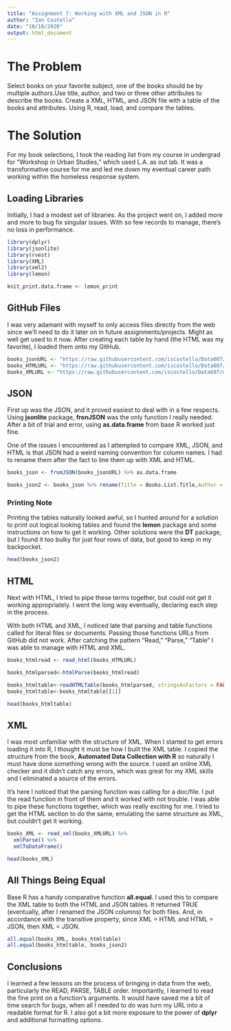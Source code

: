 ---
title: "Assignment 7: Working with XML and JSON in R"
author: "Ian Costello"
date: "10/10/2020"
output: html_document
---

# The Problem

Select books on your favorite subject, one of the books should be by multiple authors.Use title, author, and two or three other attributes to describe the books. Create a XML, HTML, and JSON file with a table of the books and attributes. Using R, read, load, and compare the tables. 

# The Solution

For my book selections, I took the reading list from my course in undergrad for "Workshop in Urban Studies," which used L.A. as out lab. It was a transformative course for me and led me down my eventual career path working within the homeless response system. 

## Loading Libraries

Initially, I had a modest set of libraries. As the project went on, I added more and more to bug fix singular issues. With so few records to manage, there's no loss in performance. 

```{r, message=FALSE}
library(dplyr)
library(jsonlite)
library(rvest)
library(XML)
library(xml2)
library(lemon)

knit_print.data.frame <- lemon_print
```

## GitHub Files

I was very adamant with myself to only access files directly from the web since we'll need to do it later on in future assignments/projects. Might as well get used to it now. After creating each table by hand (the HTML was my favorite), I loaded them onto my GitHub.

```{r}
books_jsonURL <- "https://raw.githubusercontent.com/iscostello/Data607/master/bookTable.json"
books_HTMLURL <- "https://raw.githubusercontent.com/iscostello/Data607/master/bookTable.html"
books_XMLURL <- "https://raw.githubusercontent.com/iscostello/Data607/master/bookTable.xml"
```

## JSON

First up was the JSON, and it proved easiest to deal with in a few respects. Using **jsonlite** package, **fronJSON** was the only function I really needed. After a bit of trial and error, using **as.data.frame** from base R worked just fine. 

One of the issues I encountered as I attempted to compare XML, JSON, and HTML is that JSON had a weird naming convention for column names. I had to rename them after the fact to line them up with XML and HTML.

```{r}
books_json <- fromJSON(books_jsonURL) %>% as.data.frame

books_json2 <- books_json %>% rename(Title = Books.List.Title,Author = Books.List.Author,Author = Books.List.Author,Published = Books.List.Published,Publisher = Books.List.Publisher,Subject = Books.List.Subject)
```

### Printing Note

Printing the tables naturally looked awful, so I hunted around for a solution to print out logical looking tables and found the **lemon** package and some instructions on how to get it working. Other solutions were the **DT** package, but I found it too bulky for just four rows of data, but good to keep in my backpocket.

```{r render=lemon_print}
head(books_json2)
```

## HTML

Next with HTML, I tried to pipe these terms together, but could not get it working appropriately. I went the long way eventually, declaring each step in the process. 

With both HTML and XML, I noticed late that parsing and table functions called for literal files or documents. Passing those functions URLs from GitHub did not work. After catching the pattern "Read," "Parse," "Table" I was able to manage with HTML and XML.

```{r}
books_htmlread <- read_html(books_HTMLURL)

books_htmlparsed<-htmlParse(books_htmlread)

books_htmltable<-readHTMLTable(books_htmlparsed, stringsAsFactors = FALSE)
books_htmltable<-books_htmltable[[1]]
```

```{r render=lemon_print}
head(books_htmltable)
```

## XML

I was most unfamiliar with the structure of XML. When I started to get errors loading it into R, I thought it must be how I built the XML table. I copied the structure from the book, **Automated Data Collection with R** so naturally I must have done something wrong with the source. I used an online XML checker and it didn't catch any errors, which was great for my XML skills and I eliminated a source of the errors. 

It's here I noticed that the parsing function was calling for a doc/file. I put the read function in front of them and it worked with not trouble. I was able to pipe these functions together, which was really exciting for me. I tried to get the HTML section to do the same, emulating the same structure as XML, but couldn't get it working. 

```{r}
books_XML <- read_xml(books_XMLURL) %>%
  xmlParse() %>%
  xmlToDataFrame()
```

```{r render=lemon_print}
head(books_XML)
```

## All Things Being Equal

Base R has a handy comparative function **all.equal**. I used this to compare the XML table to both the HTML and JSON tables. It returned TRUE (eventually, after I renamed the JSON columns) for both files. And, in accordance with the transitive property, since XML = HTML and HTML = JSON, then XML = JSON.

```{r}
all.equal(books_XML, books_htmltable)
all.equal(books_htmltable, books_json2)
```
## Conclusions

I learned a few lessons on the process of bringing in data from the web, particularly the READ, PARSE, TABLE order. Importantly, I learned to read the fine print on a function's arguments. It would have saved me a bit of time search for bugs, when all I needed to do was turn my URL into a readable format for R. I also got a bit more exposure to the power of **dplyr** and additional formatting options.
